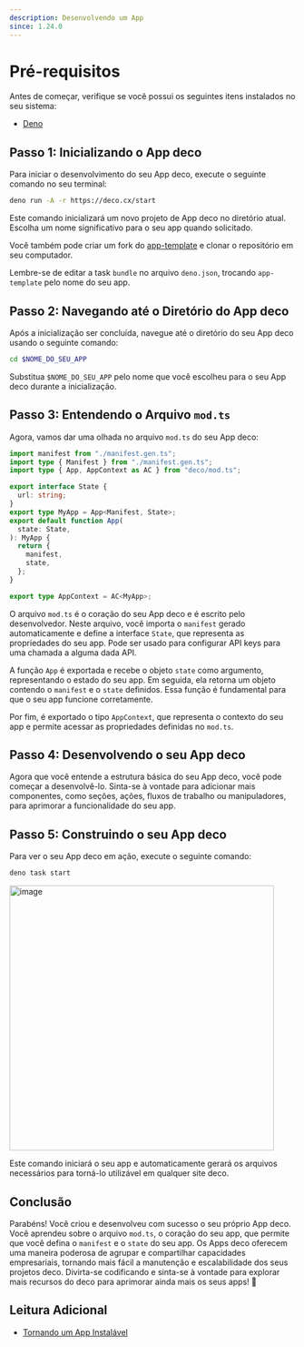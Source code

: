 ```yaml
---
description: Desenvolvendo um App
since: 1.24.0
---
```


# Pré-requisitos

Antes de começar, verifique se você possui os seguintes itens instalados no seu
sistema:

- [Deno](https://deno.land/)

## Passo 1: Inicializando o App deco

Para iniciar o desenvolvimento do seu App deco, execute o seguinte comando no
seu terminal:

```bash
deno run -A -r https://deco.cx/start
```

Este comando inicializará um novo projeto de App deco no diretório atual.
Escolha um nome significativo para o seu app quando solicitado.

Você também pode criar um fork do [app-template](https://github.com/deco-cx/app-template) e clonar o repositório em seu computador.

Lembre-se de editar a task `bundle` no arquivo `deno.json`, trocando `app-template` pelo nome do seu app.


## Passo 2: Navegando até o Diretório do App deco

Após a inicialização ser concluída, navegue até o diretório do seu App deco
usando o seguinte comando:

```bash
cd $NOME_DO_SEU_APP
```

Substitua `$NOME_DO_SEU_APP` pelo nome que você escolheu para o seu App deco
durante a inicialização.

## Passo 3: Entendendo o Arquivo `mod.ts`

Agora, vamos dar uma olhada no arquivo `mod.ts` do seu App deco:

```ts
import manifest from "./manifest.gen.ts";
import type { Manifest } from "./manifest.gen.ts";
import type { App, AppContext as AC } from "deco/mod.ts";

export interface State {
  url: string;
}
export type MyApp = App<Manifest, State>;
export default function App(
  state: State,
): MyApp {
  return {
    manifest,
    state,
  };
}

export type AppContext = AC<MyApp>;
```

O arquivo `mod.ts` é o coração do seu App deco e é escrito pelo desenvolvedor.
Neste arquivo, você importa o `manifest` gerado automaticamente e define a
interface `State`, que representa as propriedades do seu app. Pode ser usado
para configurar API keys para uma chamada a alguma dada API.

A função `App` é exportada e recebe o objeto `state` como argumento,
representando o estado do seu app. Em seguida, ela retorna um objeto contendo o
`manifest` e o `state` definidos. Essa função é fundamental para que o seu app
funcione corretamente.

Por fim, é exportado o tipo `AppContext`, que representa o contexto do seu app e
permite acessar as propriedades definidas no `mod.ts`.

## Passo 4: Desenvolvendo o seu App deco

Agora que você entende a estrutura básica do seu App deco, você pode começar a
desenvolvê-lo. Sinta-se à vontade para adicionar mais componentes, como seções,
ações, fluxos de trabalho ou manipuladores, para aprimorar a funcionalidade do
seu app.

## Passo 5: Construindo o seu App deco

Para ver o seu App deco em ação, execute o seguinte comando:

```bash
deno task start
```

<Frame><img width="466" alt="image" src="https://github.com/deco-sites/starting/assets/5839364/a0dfa130-91e0-4542-84e6-29d4539c7cff"/></Frame>

Este comando iniciará o seu app e automaticamente gerará os arquivos necessários
para torná-lo utilizável em qualquer site deco.

## Conclusão

Parabéns! Você criou e desenvolveu com sucesso o seu próprio App deco. Você
aprendeu sobre o arquivo `mod.ts`, o coração do seu app, que permite que você
defina o `manifest` e o `state` do seu app. Os Apps deco oferecem uma maneira
poderosa de agrupar e compartilhar capacidades empresariais, tornando mais fácil
a manutenção e escalabilidade dos seus projetos deco. Divirta-se codificando e
sinta-se à vontade para explorar mais recursos do deco para aprimorar ainda mais
os seus apps! 🚀

## Leitura Adicional

- [Tornando um App Instalável](https://deco.cx/docs/en/developing-capabilities/apps/making-an-app-installable)
